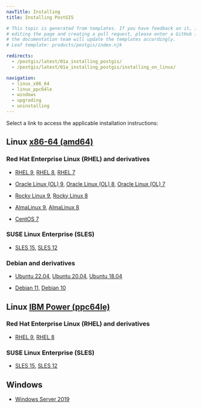 ```yaml
---
navTitle: Installing
title: Installing PostGIS

# This topic is generated from templates. If you have feedback on it, instead of
# editing the page and creating a pull request, please enter a GitHub issue and
# the documentation team will update the templates accordingly.
# Leaf template: products/postgis/index.njk

redirects:
  - /postgis/latest/01a_installing_postgis/
  - /postgis/latest/01a_installing_postgis/installing_on_linux/

navigation:
  - linux_x86_64
  - linux_ppc64le
  - windows
  - upgrading
  - uninstalling
---
```


Select a link to access the applicable installation instructions:

## Linux [x86-64 (amd64)](linux_x86_64)

### Red Hat Enterprise Linux (RHEL) and derivatives

- [RHEL 9](linux_x86_64/postgis_rhel_9), [RHEL 8](linux_x86_64/postgis_rhel_8), [RHEL 7](linux_x86_64/postgis_rhel_7)

- [Oracle Linux (OL) 9](linux_x86_64/postgis_rhel_9), [Oracle Linux (OL) 8](linux_x86_64/postgis_rhel_8), [Oracle Linux (OL) 7](linux_x86_64/postgis_rhel_7)

- [Rocky Linux 9](linux_x86_64/postgis_other_linux_9), [Rocky Linux 8](linux_x86_64/postgis_other_linux_8)

- [AlmaLinux 9](linux_x86_64/postgis_other_linux_9), [AlmaLinux 8](linux_x86_64/postgis_other_linux_8)

- [CentOS 7](linux_x86_64/postgis_centos_7)

### SUSE Linux Enterprise (SLES)

- [SLES 15](linux_x86_64/postgis_sles_15), [SLES 12](linux_x86_64/postgis_sles_12)

### Debian and derivatives

- [Ubuntu 22.04](linux_x86_64/postgis_ubuntu_22), [Ubuntu 20.04](linux_x86_64/postgis_ubuntu_20), [Ubuntu 18.04](linux_x86_64/postgis_ubuntu_18)

- [Debian 11](linux_x86_64/postgis_debian_11), [Debian 10](linux_x86_64/postgis_debian_10)

## Linux [IBM Power (ppc64le)](linux_ppc64le)

### Red Hat Enterprise Linux (RHEL) and derivatives

- [RHEL 9](linux_ppc64le/postgis_rhel_9), [RHEL 8](linux_ppc64le/postgis_rhel_8)

### SUSE Linux Enterprise (SLES)

- [SLES 15](linux_ppc64le/postgis_sles_15), [SLES 12](linux_ppc64le/postgis_sles_12)

## Windows

- [Windows Server 2019](windows)
